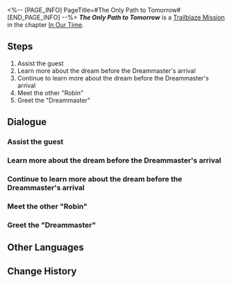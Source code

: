 <%-- [PAGE_INFO]
PageTitle=#The Only Path to Tomorrow#
[END_PAGE_INFO] --%>
{{Stub|Dialogue.}}
{{Mission Infobox
|id            = 1032601
|title         = 
|image         = Mission The Only Path to Tomorrow.png{{subst:void|<!--$UPLOAD:<<SpriteOutput/Chronicle/1032601.png>-<Mission The Only Path to Tomorrow.png>-<Fate's Atlas Images>>-->}}
|type          = Trailblaze
|event_name    = 
|chapter       = In Our Time
|requirements  = [[Trailblaze Mission]] ''[[Bullet & Brain]]'' completed
|summary       = The siblings Sunday and Robin greet the Dreammaster alongside Welt. There is still some time before the Dreammaster arrives. The siblings walk the streets and speak of a promise they made when they were children.
|characters    = Trailblazer
|startLocation = [[Penacony]] - [[Golden Hour]]
|world         = Penacony
|area          = Golden Hour
|prev          = Bullet & Brain
|next          = Seabiscuit
|rewards       = Trailblaze EXP*600; Stellar Jade*80; Traveler's Guide*6; Lost Crystal*8; Clock Credits*300; "Oed' und leer das Meer"*1 { text = "Oed' und leer das Meer" }; Credit*60,000
}}
'''''The Only Path to Tomorrow''''' is a [[Trailblaze Mission]] in the chapter [[In Our Time]].

==Steps==
# Assist the guest
# Learn more about the dream before the Dreammaster's arrival
# Continue to learn more about the dream before the Dreammaster's arrival
# Meet the other "Robin"
# Greet the "Dreammaster"

<!--
==Gameplay Notes==

--><!--
==Trial Character==

-->
==Dialogue==
{{Stub Dialogue}}

===Assist the guest===
{{Dialogue Start}}
:{{tx}}
{{Mission Description|type=trailblaze|location=Golden Hour|update|You and the Astral Express VIPs have arrived at the agreed location. As is convention, the "Dreammaster's" arrival demands a designated escort to greet them. This crucial mission has fallen on your shoulders.<br />In the distance, you happen to hear someone calling for help. There is still time until the Dreammaster's scheduled arrival... Perhaps you have time to go and investigate.}}
{{Dialogue End}}

===Learn more about the dream before the Dreammaster's arrival===
{{Mission Description|type=trailblaze|location=Golden Hour|update|The drunken guest stumbles unsteadily as they disappear into the depths of the dream. As you watch his figure from behind, you fall into deep reflection: Is it really right to rely on something as intangible and invisible as a fantasy as your only option in life?<br />Seeing your concern, Sunday suggests exploring the area before the Dreammaster arrives... Perhaps, there will be an answer to your doubts to be found?}}
{{Dialogue Start}}
:{{tx}}
{{Dialogue End}}

===Continue to learn more about the dream before the Dreammaster's arrival===
{{Dialogue Start}}
:{{tx}}
{{Dialogue End}}

===Meet the other "Robin"===
{{Mission Description|type=trailblaze|location=Golden Hour|update|During your exploration, you encounter an eye-catching woman... She is disguised as you and strutting brazenly down Glaux Avenue. You cannot fathom what kind of scheme she is brewing.<br />For the sake of Penacony and to protect your identity, you must have a firm discussion with her.}}
{{Dialogue Start}}
:{{tx}}
{{Dialogue End}}

===Greet the "Dreammaster"===
{{Mission Description|type=trailblaze|location=Golden Hour|update|You chase off the Masked Fool who revels in chaos and hear a murmuring of ravens coming from the distant skies... The "Dreammaster" has come, that you are certain.<br />For the sake of Penacony's future, go forth and greet this past benefactor.}}
{{Dialogue Start}}
:{{tx}}
{{Dialogue End}}

==Other Languages==
{{Other Languages
|en   = The Only Path to Tomorrow
|zhs  = 通向明天的唯一道路
|zht  = 通向明天的唯一道路
|ja   = 明日へ続く唯一の道
|ko   = 내일로 향하는 유일한 길
|es   = El único camino hacia el mañana
|fr   = La seule Voie pour demain
|ru   = Единственный путь навстречу завтра
|th   = หนทางหนึ่งเดียวสู่วันพรุ่งนี้
|vi   = Con Đường Duy Nhất Hướng Đến Ngày Mai
|de   = Der einzige Weg zum Morgen
|id   = Satu-satunya Jalan Menuju Hari Esok
|pt   = O Único Caminho Para o Amanhã
}}

==Change History==
{{Change History|2.2}}
